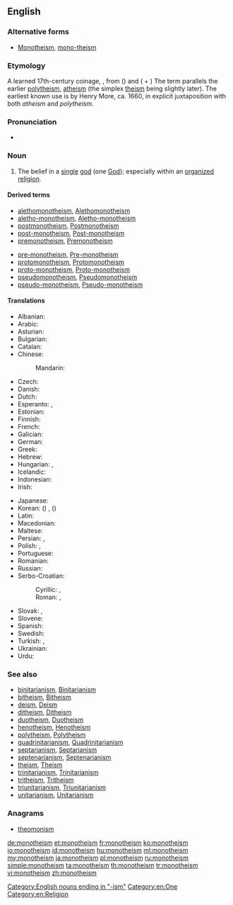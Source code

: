 {{wikipedia}}
{{wikiquote}}
==English==

===Alternative forms===
* [[Monotheism]], [[mono-theism]]

===Etymology===
A learned 17th-century coinage, {{prefix|mono|theism}}, from ({{term|μονός||one|tr=monós|lang=grc}}) and ({{term|θεός||god, [[deity]]|tr=theós|lang=grc}} + {{term|lang=grc|-ισμός|tr=-ismos}}) The term parallels the earlier [[polytheism]], [[atheism]] (the simplex [[theism]] being slightly later).
The earliest known use is by Henry More, ca. 1660, in explicit juxtaposition with both ''atheism'' and ''polytheism''.

===Pronunciation===
* {{audio|en-us-monotheism.ogg|Audio (US)}}

===Noun===
{{en-noun}}

# The belief in a [[single]] [[god]] (one [[God]]); especially within an [[organize]]d [[religion]].

====Derived terms====
{{rel-top3|Terms derived from ''monotheism''}}
* [[alethomonotheism]], [[Alethomonotheism]]
* [[aletho-monotheism]], [[Aletho-monotheism]]
* [[postmonotheism]], [[Postmonotheism]]
* [[post-monotheism]], [[Post-monotheism]]
* [[premonotheism]], [[Premonotheism]]
{{rel-mid}}
* [[pre-monotheism]], [[Pre-monotheism]]
* [[protomonotheism]], [[Protomonotheism]]
* [[proto-monotheism]], [[Proto-monotheism]]
* [[pseudomonotheism]], [[Pseudomonotheism]]
* [[pseudo-monotheism]], [[Pseudo-monotheism]]
{{rel-bottom}}

====Translations====
{{trans-top|belief in one God}}
* Albanian: {{t-|sq|monoteizmi}}
* Arabic: {{t-|ar|توحيدية|tr=tawħidiyyä|f}}
* Asturian: {{t-|ast|monoteísmu|m}}
* Bulgarian: {{t-|bg|монотеизъм|m}}
* Catalan: {{t-|ca|monoteisme|m}}
* Chinese:
*: Mandarin: {{t|cmn|一神教|tr=yishenjiao}}
* Czech: {{t-|cs|monoteismus|m}}
* Danish: {{t-|da|monoteisme}}
* Dutch: {{t-|nl|monotheïsme|n}}
* Esperanto: {{t-|eo|monoteismo}}, {{t-|eo|unudiismo}}
* Estonian: {{t-|et|monoteism}}
* Finnish: {{t+|fi|monoteismi}}
* French: {{t+|fr|monothéisme|m}}
* Galician: {{t-|gl|monoteísmo|m}}
* German: {{t+|de|Monotheismus|m}}
* Greek: {{t+|el|μονοθεϊσμός|tr=monotheïsmós}}
* Hebrew: {{t-|he|מונותאיזם}}
* Hungarian: {{t+|hu|egyistenhit}}, {{t+|hu|monoteizmus}}
* Icelandic: {{t-|is|eingyðistrú}}
* Indonesian: {{t+|id|monoteisme}}
* Irish: {{t-|ga|aondiachas|m}}
{{trans-mid}}
* Japanese: {{t+|ja|一神教|tr=いっしんきょう, isshinkyō}}
* Korean: {{t+|ko|일신교|tr=ilsingyo}} ({{t+|ko|一神教}}) {{qualifier|in a specific faith}}, {{t-|ko|일신론|tr=ilsinron}} ({{t-|ko|一神論}}) {{qualifier|general}}
* Latin: {{t-|la|monotheïsmus|m}}
* Macedonian: {{t-|mk|монотеизам|m}}
* Maltese: {{t-|mt|monoteiżmu|m}}
* Persian: {{t-|fa|یکتاپرستی|tr=yektāparasti}}, {{t+|fa|توحید|tr=touhid}}
* Polish: {{t+|pl|monoteizm|m}}, {{t-|pl|jedynobóstwo|n}}
* Portuguese: {{t+|pt|monoteísmo|m}}
* Romanian: {{t-|ro|monoteism}}
* Russian: {{t+|ru|монотеизм|m}}
* Serbo-Croatian:
*: Cyrillic: {{t-|sh|монотеизам|m}}, {{t-|sh|једнобоштво|n}}
*: Roman: {{t-|sh|monoteizam|m}}, {{t-|sh|jednoboštvo|n}}
* Slovak: {{t-|sk|monoteizmus|m}}, {{t-|sk|jednobožstvo|n}}
* Slovene: {{t+|sl|monoteizem|m}}
* Spanish: {{t+|es|monoteísmo|m}}
* Swedish: {{t+|sv|monoteism}}
* Turkish: {{t+|tr|tektanrıcılık}}, {{t+|tr|monoteizm}}
* Ukrainian: {{t-|uk|монотеїзм|m}}
* Urdu: {{t-|ur|توحید|tr=tau<u>h</u>īd|f}}
{{trans-bottom}}

===See also===
* [[binitarianism]], [[Binitarianism]]
* [[bitheism]], [[Bitheism]]
* [[deism]], [[Deism]]
* [[ditheism]], [[Ditheism]]
* [[duotheism]], [[Duotheism]]
* [[henotheism]], [[Henotheism]]
* [[polytheism]], [[Polytheism]]
* [[quadrinitarianism]], [[Quadrinitarianism]]
* [[septarianism]], [[Septarianism]]
* [[septenarianism]], [[Septenarianism]]
* [[theism]], [[Theism]]
* [[trinitarianism]], [[Trinitarianism]]
* [[tritheism]], [[Tritheism]]
* [[triunitarianism]], [[Triunitarianism]]
* [[unitarianism]], [[Unitarianism]]

===Anagrams===
* [[theomonism#English|theomonism]]

[[Category:English nouns ending in "-ism"]]
[[Category:en:One]]
[[Category:en:Religion]]

[[de:monotheism]]
[[et:monotheism]]
[[fr:monotheism]]
[[ko:monotheism]]
[[io:monotheism]]
[[id:monotheism]]
[[hu:monotheism]]
[[ml:monotheism]]
[[my:monotheism]]
[[ja:monotheism]]
[[pl:monotheism]]
[[ru:monotheism]]
[[simple:monotheism]]
[[ta:monotheism]]
[[th:monotheism]]
[[tr:monotheism]]
[[vi:monotheism]]
[[zh:monotheism]]
